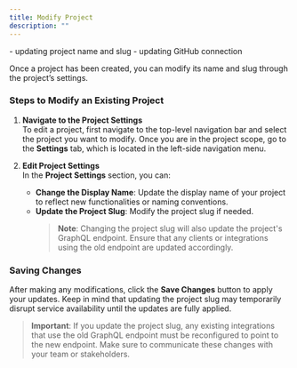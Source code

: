 ```yaml
---
title: Modify Project
description: ""
---
```


<Warning>- updating project name and slug - updating GitHub connection</Warning>

Once a project has been created, you can modify its name and slug through the project’s settings.

### Steps to Modify an Existing Project

1. **Navigate to the Project Settings**  
   To edit a project, first navigate to the top-level navigation bar and select the project you want to modify. Once you are in the project scope, go to the **Settings** tab, which is located in the left-side navigation menu.

2. **Edit Project Settings**  
   In the **Project Settings** section, you can:

   - **Change the Display Name**: Update the display name of your project to reflect new functionalities or naming conventions.
   - **Update the Project Slug**: Modify the project slug if needed.
     > **Note**: Changing the project slug will also update the project's GraphQL endpoint. Ensure that any clients or integrations using the old endpoint are updated accordingly.

### Saving Changes

After making any modifications, click the **Save Changes** button to apply your updates. Keep in mind that updating the project slug may temporarily disrupt service availability until the updates are fully applied.

> **Important**: If you update the project slug, any existing integrations that use the old GraphQL endpoint must be reconfigured to point to the new endpoint. Make sure to communicate these changes with your team or stakeholders.
